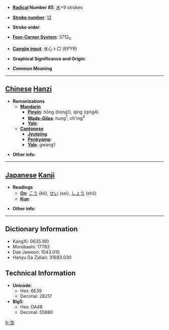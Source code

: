 * '''[[Wiktionary:Chinese radical index| Radical]] Number 85''': [[Wiktionary:Chinese radical index 水|水]]+9 strokes

* '''[[Wiktionary:Chinese total strokes index|Stroke number]]''': [[Wiktionary:Chinese total strokes index 12|12]]

* '''Stroke order''': 

* '''[[Wiktionary:Chinese four corner index|Four-Corner System]]''': 3712<sub>0</sub>

* '''[[Wiktionary:Chinese Cangjie index|Cangjie input]]''': 水心卜口 (EPYR)

* '''Graphical Significance and Origin''': 

* '''Common Meaning'''

----

== [[Chinese]] [[Hanzi]] ==

* '''Romanizations'''
** '''[[Mandarin]]'''
*** '''[[Pinyin]]''': hōng (hong1), qìng (qing4)
*** '''[[Wade-Giles]]''': hung<sup>1</sup>, ch'ing<sup>4</sup>
*** '''[[Yale]]''': 
** '''[[Cantonese]]'''
*** '''[[Jyutping]]''':
*** '''[[Penkyamp]]''': 
*** '''[[Yale]]''': gwang1

* '''Other info''': 

----

== [[Japanese]] [[Kanji]] ==

* '''Readings'''
** '''[[On]]''': [[こう]] (kō), [[せい]] (sei), [[しょう]] (shō)
** '''[[Kun]]''': 

* '''Other info''':  

----

== Dictionary Information ==

* KangXi: 0635.160
* Morobashi: 17793
* Dae Jaweon: 1043.010
* Hanyu Da Zidian: 31683.030

== Technical Information ==

* '''Unicode''':
** Hex: 6E39
** Decimal: 28217
* '''Big5''':
** Hex: DA48
** Decimal: 55880

[[fr:渹]]